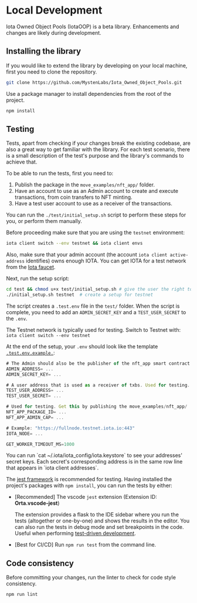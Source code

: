 # Local Development


<Callout type="info">
	Iota Owned Object Pools (IotaOOP) is a beta library. Enhancements and changes are likely during
	development.
</Callout>

## Installing the library

If you would like to extend the library by developing on your local machine, first you need to clone
the repository.

```sh
git clone https://github.com/MystenLabs/Iota_Owned_Object_Pools.git
```

Use a package manager to install dependencies from the root of the project.

```sh npm2yarn
npm install
```

## Testing

Tests, apart from checking if your changes break the existing codebase, are also a great way to get
familiar with the library. For each test scenario, there is a small description of the test's
purpose and the library's commands to achieve that.

To be able to run the tests, first you need to:

1. Publish the package in the `move_examples/nft_app/` folder.
1. Have an account to use as an Admin account to create and execute transactions, from coin
   transfers to NFT minting.
1. Have a test user account to use as a receiver of the transactions.

You can run the `./test/initial_setup.sh` script to perform these steps for you, or perform them
manually.

Before proceeding make sure that you are using the `testnet` environment:

```sh
iota client switch --env testnet && iota client envs
```

Also, make sure that your admin account (the account `iota client active-address` identifies) owns
enough IOTA. You can get IOTA for a test network from the
[Iota faucet](https://docs.iota.io/guides/developer/getting-started/get-coins).

Next, run the setup script:

```sh
cd test && chmod u+x test/initial_setup.sh # give the user the right to execute the setup script
./initial_setup.sh testnet  # create a setup for testnet
```

The script creates a `.test.env` file in the `test/` folder. When the script is complete, you need
to add an `ADMIN_SECRET_KEY` and a `TEST_USER_SECRET` to the `.env`.

The Testnet network is typically used for testing. Switch to Testnet with:
`iota client switch --env testnet`

At the end of the setup, your `.env` should look like the template
[`.test.env.example.`](https://github.com/MystenLabs/coin_management_system/blob/main/test/.env.example):

```ts
# The Admin should also be the publisher of the nft_app smart contract
ADMIN_ADDRESS= ...
ADMIN_SECRET_KEY= ...

# A user address that is used as a receiver of txbs. Used for testing.
TEST_USER_ADDRESS= ...
TEST_USER_SECRET= ...

# Used for testing. Get this by publishing the move_examples/nft_app/
NFT_APP_PACKAGE_ID= ...
NFT_APP_ADMIN_CAP= ...

# Example: "https://fullnode.testnet.iota.io:443"
IOTA_NODE= ...

GET_WORKER_TIMEOUT_MS=1000
```

<Callout type="default">
	You can run `cat ~/.iota/iota_config/iota.keystore` to see your addresses' secret keys. Each secret's
	corresponding address is in the same row line that appears in `iota client addresses`.
</Callout>

The [jest framework](https://jestjs.io/) is recommended for testing. Having installed the project's
packages with `npm install`, you can run the tests by either:

- [Recommended] The vscode `jest` extension (Extension ID: **Orta.vscode-jest**)

  The extension provides a flask to the IDE sidebar where you run the tests (altogether or
  one-by-one) and shows the results in the editor. You can also run the tests in debug mode and set
  breakpoints in the code. Useful when performing
  [test-driven development](https://en.wikipedia.org/wiki/Test-driven_development).

- [Best for CI/CD] Run `npm run test` from the command line.

## Code consistency

Before committing your changes, run the linter to check for code style consistency.

```sh npm2yarn
npm run lint
```

